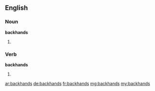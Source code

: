 ==English==

===Noun===
'''backhands'''

# {{plural of|[[backhand]]}}

===Verb===
'''backhands'''

# {{third-person singular of|[[backhand]]}}

[[ar:backhands]]
[[de:backhands]]
[[fr:backhands]]
[[mg:backhands]]
[[my:backhands]]